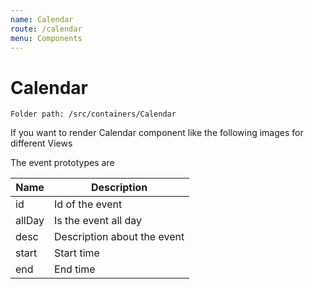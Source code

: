 ```yaml
---
name: Calendar
route: /calendar
menu: Components
---
```


# Calendar

`Folder path: /src/containers/Calendar`

If you want to render Calendar component like the following images for different Views

The event prototypes are

| Name      | Description |
| ----------- | ----------- |
| id      | Id of the event       |
| allDay      | Is the event all day       |
| desc      | Description about the event       |
| start      | Start time       |
| end      | End time       |